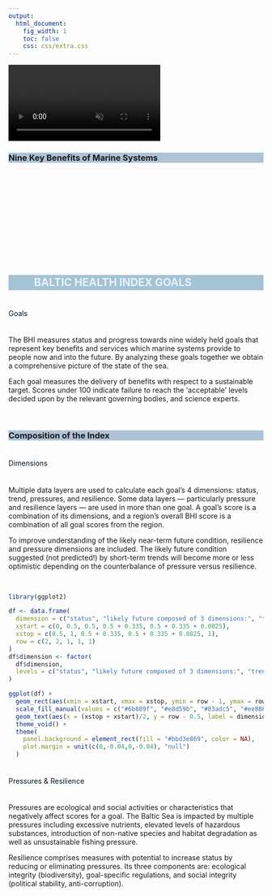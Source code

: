 ```yaml
---
output:
  html_document:
    fig_width: 1
    toc: false
    css: css/extra.css
---
```


<!-- <video autoplay muted loop id="myVideo"> -->
<!-- <source src="images/waves-ruvim-miksanskiy-pexels.mp4" type="video/mp4"> -->
<!-- </video> -->

<!-- <video autoplay muted loop id="myVideo"> -->
<!-- <source src="images/cliffs-rodnae-pexels.mp4" type="video/mp4"> -->
<!-- </video> -->

<video autoplay muted loop id="myVideo">
<source src="images/sea-ad-urpina-pexels.mp4" type="video/mp4">
</video>


<!-- BHI Goals -->
<h3 class="header" style="background-color:#2e659461">  
Nine Key Benefits of Marine Systems
</h3>

<!-- goals banner image -->
<div class="page-lead" style="background-image:url(images/bhi-goals.jpg);padding-top:175px">
<div class="wrap page-lead-content">
<!-- not using header class because want darker color overlapping image -->
<h3 style="background-color:#83adc5b8;color:#e4f3fb;line-height:30px;font-size:150%;padding-left:10%;padding-right:20px">
BALTIC HEALTH INDEX GOALS
</h3>
</div>
</div>

<div class="content">
<h4 style="color:#0a1821;line-height:50px;font-weight:400;">
Goals
</h4>

The BHI measures status and progress towards nine widely held goals that represent key benefits and services which marine systems provide to people now and into the future. By analyzing these goals together we obtain a comprehensive picture of the state of the sea. 

Each goal measures the delivery of benefits with respect to a sustainable target. Scores under 100 indicate failure to reach the 'acceptable' levels decided upon by the relevant governing bodies, and science experts.

<br>
</div>


<!-- Dimensions of the Index -->
<h3 class="header" style="background-color:#2e659461">  
Composition of the Index
</h3>

<div class="content">
<h4 style="color:#0a1821;line-height:50px;font-weight:400;">
Dimensions
</h4>

Multiple data layers are used to calculate each goal's 4 dimensions: status, trend, pressures, and resilience. Some data layers &mdash; particularly pressure and resilience layers &mdash; are used in more than one goal. A goal's score is a combination of its dimensions, and a region's overall BHI score is a combination of all goal scores from the region.


To improve understanding of the likely near-term future condition, resilience and pressure dimensions are included. The likely future condition suggested (not predicted!) by short-term trends will become more or less optimistic depending on the counterbalance of pressure versus resilience.

<br>
</div>

```r
library(ggplot2)

df <- data.frame(
  dimension = c("status", "likely future composed of 3 dimensions:", "trend", "pressures", "resilience"), 
  xstart = c(0, 0.5, 0.5, 0.5 + 0.335, 0.5 + 0.335 + 0.0825),
  xstop = c(0.5, 1, 0.5 + 0.335, 0.5 + 0.335 + 0.0825, 1),
  row = c(2, 2, 1, 1, 1)
)
df$dimension <- factor(
  df$dimension, 
  levels = c("status", "likely future composed of 3 dimensions:", "trend", "pressures", "resilience")
)

ggplot(df) +
  geom_rect(aes(xmin = xstart, xmax = xstop, ymin = row - 1, ymax = row, fill = dimension), show.legend = FALSE) +
  scale_fill_manual(values = c("#6b889f", "#e8d59b", "#83adc5", "#ee886e", "#427d78")) +
  geom_text(aes(x = (xstop + xstart)/2, y = row - 0.5, label = dimension), size = 4.5, color = "#f9fafb", family = "Impact") +
  theme_void() +
  theme(
    panel.background = element_rect(fill = "#bbd3e869", color = NA),
    plot.margin = unit(c(0,-0.04,0,-0.04), "null")
  )
```

<div class="content">
<h4 style="color:#0a1821;line-height:50px;font-weight:400;">
Pressures & Resilience
</h4>

Pressures are ecological and social activities or characteristics that negatively affect scores for a goal. The Baltic Sea is impacted by multiple pressures including excessive nutrients, elevated levels of hazardous substances, introduction of non-native species and habitat degradation as well as unsustainable fishing pressure.

Resilience comprises measures with potential to increase status by reducing or eliminating pressures. Its three components are: ecological integrity (biodiversity), goal-specific regulations, and social integrity (political stability, anti-corruption).

<br>
</div>
